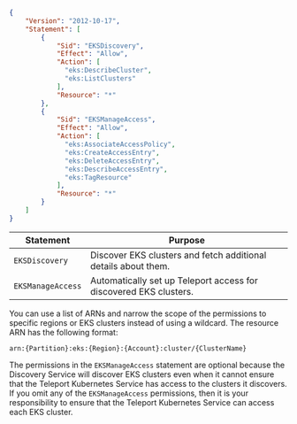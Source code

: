 ```json
{
    "Version": "2012-10-17",
    "Statement": [
        {
            "Sid": "EKSDiscovery",
            "Effect": "Allow",
            "Action": [
              "eks:DescribeCluster",
              "eks:ListClusters"
            ],
            "Resource": "*"
        },
        {
            "Sid": "EKSManageAccess",
            "Effect": "Allow",
            "Action": [
              "eks:AssociateAccessPolicy",
              "eks:CreateAccessEntry",
              "eks:DeleteAccessEntry",
              "eks:DescribeAccessEntry",
              "eks:TagResource"
            ],
            "Resource": "*"
        }
    ]
}
```

| Statement | Purpose |
| --------- | ------- |
|`EKSDiscovery` | Discover EKS clusters and fetch additional details about them. |
|`EKSManageAccess` | Automatically set up Teleport access for discovered EKS clusters. |

You can use a list of ARNs and narrow the scope of the permissions to specific
regions or EKS clusters instead of using a wildcard.
The resource ARN has the following format: 
```code
arn:{Partition}:eks:{Region}:{Account}:cluster/{ClusterName}
```

The permissions in the `EKSManageAccess` statement are optional because the
Discovery Service will discover EKS clusters even when it cannot ensure that the
Teleport Kubernetes Service has access to the clusters it discovers.
If you omit any of the `EKSManageAccess` permissions, then it is your
responsibility to ensure that the Teleport Kubernetes Service can access each
EKS cluster.
